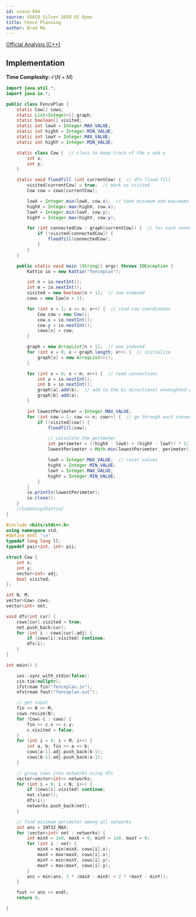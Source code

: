 ```yaml
---
id: usaco-944
source: USACO Silver 2019 US Open
title: Fence Planning
author: Brad Ma
---
```


[Official Analysis (C++)](http://www.usaco.org/current/data/sol_fenceplan_silver_open19.html)

## Implementation
**Time Complexity:** $\mathcal{O}(N + M)$

<LanguageSection>
  
<JavaSection>

```java
import java.util.*;
import java.io.*;

public class FencePlan {
	static Cow[] cows;
	static List<Integer>[] graph;
	static boolean[] visited;
	static int lowX = Integer.MAX_VALUE;
	static int highX = Integer.MIN_VALUE;
	static int lowY = Integer.MAX_VALUE;
	static int highY = Integer.MIN_VALUE;

	static class Cow {  // class to keep track of the x and y
		int x;
		int y;
	}

	static void floodfill (int currentCow) {  // dfs flood fill
		visited[currentCow] = true;  // mark as visited
		Cow cow = cows[currentCow];

		lowX = Integer.min(lowX, cow.x);  // take minimum and maximums
		highX = Integer.max(highX, cow.x);
		lowY = Integer.min(lowY, cow.y);
		highY = Integer.max(highY, cow.y);

		for (int connectedCow : graph[currentCow]) {  // for each connected cow
			if (!visited[connectedCow]) {
				floodfill(connectedCow);
			}
		}
	}

	public static void main (String[] args) throws IOException {
		Kattio io = new Kattio("fenceplan");

		int n = io.nextInt();
		int m = io.nextInt();
		visited = new boolean[n + 1];  // one-indexed
		cows = new Cow[n + 1];

		for (int x = 1; x <= n; x++) {  // read cow coordinates
			Cow cow = new Cow();
			cow.x = io.nextInt();
			cow.y = io.nextInt();
			cows[x] = cow;
		}

		graph = new ArrayList[n + 1];  // one indexed
		for (int x = 0; x < graph.length; x++) {  // initialize
			graph[x] = new ArrayList<>();
		}

		for (int x = 0; x < m; x++) {  // read connections
			int a = io.nextInt();
			int b = io.nextInt();
			graph[a].add(b);  // add to the bi-directional unweighted graph
			graph[b].add(a);
		}

		int lowestPerimeter = Integer.MAX_VALUE;
		for (int cow = 1; cow <= n; cow++) {  // go through each connected component
			if (!visited[cow]) {
				floodfill(cow);

				// calculate the perimeter
				int perimeter = ((highX - lowX) + (highY - lowY)) * 2; 
				lowestPerimeter = Math.min(lowestPerimeter, perimeter);  // track lowest

				lowX = Integer.MAX_VALUE;  // reset values
				highX = Integer.MIN_VALUE;
				lowY = Integer.MAX_VALUE;
				highY = Integer.MIN_VALUE;
			}
		}
		io.println(lowestPerimeter);
		io.close();
	}
	//CodeSnip{Kattio}
}
```
  
</JavaSection>
  
</LanguageSection>

<LanguageSection>
	
<CPPSection>
	
```cpp
#include <bits/stdc++.h>
using namespace std;
#define endl '\n'
typedef long long ll;
typedef pair<int, int> pii;

struct Cow {
    int x;
    int y;
    vector<int> adj;
    bool visited;
};

int N, M;
vector<Cow> cows;
vector<int> net;

void dfs(int cur) {
    cows[cur].visited = true;
    net.push_back(cur);
    for (int i : cows[cur].adj) {
        if (cows[i].visited) continue;
        dfs(i);
    }
}

int main() {

    ios::sync_with_stdio(false);
    cin.tie(nullptr);
    ifstream fin("fenceplan.in");
    ofstream fout("fenceplan.out");

    // get input
    fin >> N >> M;
    cows.resize(N);
    for (Cow& c : cows) {
        fin >> c.x >> c.y;
        c.visited = false;
    }
    for (int i = 0; i < M; i++) {
        int a, b; fin >> a >> b;
        cows[a-1].adj.push_back(b-1);
        cows[b-1].adj.push_back(a-1);
    }

    // group cows into networks using dfs
    vector<vector<int>> networks;
    for (int i = 0; i < N; i++) {
        if (cows[i].visited) continue;
        net.clear();
        dfs(i);
        networks.push_back(net);
    }

    // find minimum perimeter among all networks
    int ans = INT32_MAX;
    for (vector<int> net : networks) {
        int minX = 1e8, maxX = 0, minY = 1e8, maxY = 0;
        for (int i : net) {
            minX = min(minX, cows[i].x);
            maxX = max(maxX, cows[i].x);
            minY = min(minY, cows[i].y);
            maxY = max(maxY, cows[i].y);
        }
        ans = min(ans, 2 * (maxX - minX) + 2 * (maxY - minY));
    }

    fout << ans << endl;
    return 0;

}
```

</CPPSection>

</LanguageSection>
